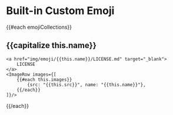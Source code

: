 
<Meta title="owncast/Assets/Emoji" />

# Built-in Custom Emoji

{{#each emojiCollections}}

## {{capitalize this.name}}

    <a href="img/emoji/{{this.name}}/LICENSE.md" target="_blank">
    	LICENSE
    </a>
    <ImageRow images={[
    	{{#each this.images}}
    		{src: "{{this.src}}", name: "{{this.name}}"},
    	{{/each}}
    ]}/>

{{/each}}

